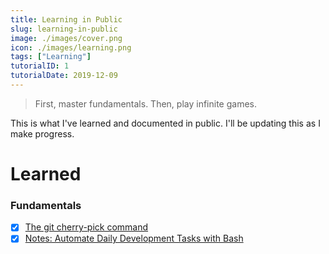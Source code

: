 ```yaml
---
title: Learning in Public
slug: learning-in-public
image: ./images/cover.png
icon: ./images/learning.png
tags: ["Learning"]
tutorialID: 1
tutorialDate: 2019-12-09
---
```


> First, master fundamentals. Then, play infinite games.

This is what I've learned and documented in public. I'll be updating this as I make progress.

# Learned

### Fundamentals

- [x] [The git cherry-pick command](/tutorials/the-git-cherry-pick-command)
- [x] [Notes: Automate Daily Development Tasks with Bash](/tutorials/notes-on-automate-daily-development-tasks-with-bash)

